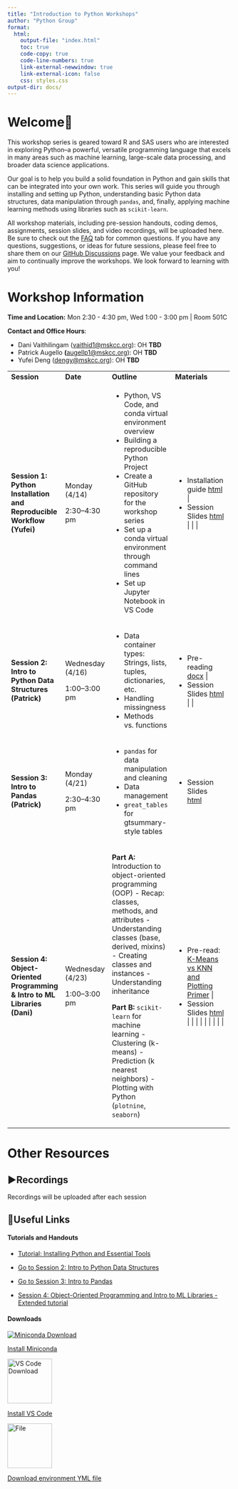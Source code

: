 ```yaml
---
title: "Introduction to Python Workshops"
author: "Python Group"
format: 
  html:
    output-file: "index.html"
    toc: true
    code-copy: true
    code-line-numbers: true
    link-external-newwindow: true
    link-external-icon: false
    css: styles.css
output-dir: docs/
---
```


# Welcome🙌

This workshop series is geared toward R and SAS users who are interested in exploring Python–a powerful, versatile programming language that excels in many areas such as machine learning, large-scale data processing, and broader data science applications.

Our goal is to help you build a solid foundation in Python and gain skills that can be integrated into your own work. This series will guide you through installing and setting up Python, understanding basic Python data structures, data manipulation through `pandas`, and, finally, applying machine learning methods using libraries such as `scikit-learn`.

All workshop materials, including pre-session handouts, coding demos, assignments, session slides, and video recordings, will be uploaded here. Be sure to check out the [FAQ](https://github.mskcc.org/pages/Python-Workshop/Python-Workshop.github.io/FAQ.html) tab for common questions. If you have any questions, suggestions, or ideas for future sessions, please feel free to share them on our [GitHub Discussions](https://github.mskcc.org/Python-Workshop/Python-Workshop.github.io/discussions) page. We value your feedback and aim to continually improve the workshops. We look forward to learning with you!

# Workshop Information

**Time and Location:** Mon 2:30 - 4:30 pm, Wed 1:00 - 3:00 pm \| Room 501C

**Contact and Office Hours**:

-   Dani Vaithilingam ([vaithid1\@mskcc.org](mailto:vaithid1@mskcc.org){.email}): OH **TBD**
-   Patrick Augello **(**[augellp1\@mskcc.org](mailto:augellp1@mskcc.org){.email}): OH **TBD**
-   Yufei Deng ([dengy\@mskcc.org](mailto:dengy@mskcc.org){.email}): OH **TBD**

::: {tbl-colwidths="[25, 15, 50, 25]"}
+---------------------------------------------------------------------------+------------------+----------------------------------------------------------------------+--------------------------------------------------------------+
| **Session**                                                               | **Date**         | **Outline**                                                          | **Materials**                                                |
+---------------------------------------------------------------------------+------------------+----------------------------------------------------------------------+--------------------------------------------------------------+
| **Session 1: Python Installation and Reproducible Workflow (Yufei)**      | Monday (4/14)    | - Python, VS Code, and conda virtual environment overview            | - Installation guide [html](session1/session1.html)          |
|                                                                           |                  | - Building a reproducible Python Project                             | - Session Slides [html](https://mskcc-my.sharepoint.com/:u:/g/personal/dengy_mskcc_org1/EToHXY348D5Hofgqw1Yt9fUB3ks-do9Egv9WaH2WNJ2Kjw?e=6WYxRe) |
|                                                                           | 2:30–4:30 pm     | - Create a GitHub repository for the workshop series                 |                                                              |
|                                                                           |                  | - Set up a conda virtual environment through command lines           |                                                              |
|                                                                           |                  | - Set up Jupyter Notebook in VS Code                                 |                                                              |
+---------------------------------------------------------------------------+------------------+----------------------------------------------------------------------+--------------------------------------------------------------+
| **Session 2: Intro to Python Data Structures (Patrick)**                  | Wednesday (4/16) | - Data container types: Strings, lists, tuples, dictionaries, etc.   | - Pre-reading [docx](https://github.mskcc.org/Python-Workshop/Python-Workshop.github.io/blob/main/Downloadable/Python_Prereading_23.docx) |
|                                                                           |                  | - Handling missingness                                               | - Session Slides [html](session2/DataStructuresDemo.html)    |
|                                                                           | 1:00–3:00 pm     | - Methods vs. functions                                              |                                                              |
+---------------------------------------------------------------------------+------------------+----------------------------------------------------------------------+--------------------------------------------------------------+
| **Session 3: Intro to Pandas (Patrick)**                                  | Monday (4/21)    | - `pandas` for data manipulation and cleaning                        | - Session Slides [html](session3/DataStructuresDemo_2.html)  |
|                                                                           |                  | - Data management                                                    |                                                              |
|                                                                           | 2:30–4:30 pm     | - `great_tables` for gtsummary-style tables                          |                                                              |
+---------------------------------------------------------------------------+------------------+----------------------------------------------------------------------+--------------------------------------------------------------+
| **Session 4: Object-Oriented Programming & Intro to ML Libraries (Dani)** | Wednesday (4/23) | **Part A:** Introduction to object-oriented programming (OOP)        | - Pre-read: [K-Means vs KNN and Plotting Primer](session4/sess4preread.html) |
|                                                                           |                  | - Recap: classes, methods, and attributes                            | - Session Slides [html](session4/session4v2_slides.html)     |
|                                                                           | 1:00–3:00 pm     | - Understanding classes (base, derived, mixins)                      |                                                              |
|                                                                           |                  | - Creating classes and instances                                     |                                                              |
|                                                                           |                  | - Understanding inheritance                                          |                                                              |
|                                                                           |                  |                                                                      |                                                              |
|                                                                           |                  | **Part B:** `scikit-learn` for machine learning                      |                                                              |
|                                                                           |                  | - Clustering (k-means)                                               |                                                              |
|                                                                           |                  | - Prediction (k nearest neighbors)                                   |                                                              |
|                                                                           |                  | - Plotting with Python (`plotnine`, `seaborn`)                       |                                                              |
+---------------------------------------------------------------------------+------------------+----------------------------------------------------------------------+--------------------------------------------------------------+
:::


# Other Resources

## ▶️Recordings

Recordings will be uploaded after each session

## 🔗Useful Links

#### **Tutorials and Handouts**

-   <a href="session1/session1.html">Tutorial: Installing Python and Essential Tools</a>

-   <a href="session2/DataStructuresDemo.html">Go to Session 2: Intro to Python Data Structures </a>

-   <a href="session3/DataStructuresDemo_2.html">Go to Session 3: Intro to Pandas </a>

-   <a href="session4/session4v2_webpage.html">Session 4: Object-Oriented Programming and Intro to ML Libraries - Extended tutorial</a>

#### **Downloads**

<a href="https://www.anaconda.com/docs/getting-started/miniconda/main" class="link-block"> <img src="icons/anaconda_secondary_logo.svg" alt="Miniconda Download"/>

<p>Install Miniconda</p>

</a><a href="https://code.visualstudio.com/" class = "link-block"> <img src="icons/VScode.png" alt="VS Code Download" width="100"/>

<p>Install VS Code</p>

<a href="https://github.mskcc.org/Python-Workshop/Python-Workshop.github.io/tree/main/Downloadable/environment.yml" class="link-block"> <img src="icons/yaml.png" alt="File" width="100"/>

<p>Download environment YML file</p>

<!-- </a><a href="https://quarto.org/docs/get-started/" class="link-block"> <img src="icons/quarto.png" alt="Install Quarto"/>

<p>Install Quarto</p> -->

<!-- </a>


</a><a href="https://github.mskcc.org/Python-Workshop/Python-Workshop.github.io/tree/main/FollowAlong" class="link-block"> <img src="icons/code.png" alt="File" width="100"/>

<p>Download Follow Along Files</p>

</a>

<a href="https://www.kaggle.com/datasets/erdemtaha/cancer-data" class="link-block"> <img src="icons/code.png" alt="File" width="100"/>

<p>Download Intro to Pandas Dataset</p>

</a> -->